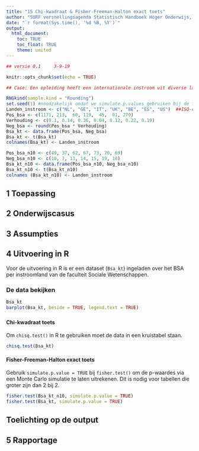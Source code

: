 ```yaml
---
title: "15 Chi-kwadraat & Fisher-Freeman-Halton exact toets"
author: "SURF versnellingsagenda Statistisch Handboek Hoger Onderwijs, © 2019"
date: "`r format(Sys.time(), '%d %B, %Y')`"
output: 
  html_document:
    toc: TRUE
    toc_float: TRUE
    theme: united
---
```


``` r
## versie 0.1     3-9-19
```

```r
knitr::opts_chunk$set(echo = TRUE)
```


```r
## Case: Een opleiding heeft een internationale instroom uit diverse landen. Krijgen studenten uit bepaalde landen vaker een positief BSA dan studenten uit andere landen?

RNGkind(sample.kind = "Rounding")
set.seed(1) #noodzakelijk omdat we simulate.p.values gebruiken bij de fisher.test
Landen_instroom <- c("NL", "GE", "IT", "UK", "BE", "ES", "US")  ##ISO-codes
Pos_bsa <- c(1171, 213,  60, 119,  45,  81, 270)
Verhouding <- c(0.1, 0.14, 0.36, 0.04, 0.12, 0.22, 0.19)
Neg_bsa <- round(Pos_bsa * Verhouding)
Bsa_kt <- data.frame(Pos_bsa, Neg_bsa)
Bsa_kt <- t(Bsa_kt)
colnames(Bsa_kt) <- Landen_instroom

Pos_bsa_n10 <- c(49, 37, 62, 67, 73, 70, 69)
Neg_bsa_n10 <- c(10, 7, 13, 14, 15, 19, 18)
Bsa_kt_n10 <- data.frame(Pos_bsa_n10, Neg_bsa_n10)
Bsa_kt_n10 <- t(Bsa_kt_n10)
colnames (Bsa_kt_n10) <- Landen_instroom
```

## 1 Toepassing

## 2 Onderwijscasus

## 3 Assumpties

## 4 Uitvoering in R
Voor de uitvoering in R is er een dataset (`Bsa_kt`) ingeladen over het BSA per instroomland van de faculteit Sociale Wetenschappen.

### De data bekijken
```r
Bsa_kt
barplot(Bsa_kt, beside = TRUE, legend.text = TRUE)
```

### {.tabset .tabset-fade}
#### Chi-kwadraat toets
Om `chisq.test()` in R te gebruiken moet de data in een kruistabel staan.
```r
chisq.test(Bsa_kt)
```

#### Fisher-Freeman-Halton exact toets
Gebruik `simulate.p.value = TRUE` bij `fisher.test()` om de p-waardes via een Monte Carlo simulatie te laten uitrekenen. Dit is nodig voor tabellen die groter zijn dan 2 bij 2.
``` r
fisher.test(Bsa_kt_n10, simulate.p.value = TRUE)
fisher.test(Bsa_kt, simulate.p.value = TRUE)
```

## Toelichting op de output

## 5 Rapportage

